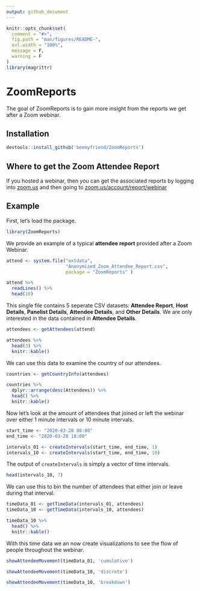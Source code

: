 ```yaml
---
output: github_document
---
```


<!-- README.md is generated from README.Rmd. Please edit that file -->

```r
knitr::opts_chunk$set(
  comment = "#>",
  fig.path = "man/figures/README-",
  out.width = "100%",
  message = F,
  warning = F
)
library(magrittr)
```

# ZoomReports

The goal of ZoomReports is to gain more insight from the reports we get after a Zoom webinar.

## Installation

``` r
devtools::install_github('beemyfriend/ZoomReports')
```

## Where to get the Zoom Attendee Report

If you hosted a webinar, then you can get the associated reports by logging into [zoom.us](https://zoom.us) and then going to [zoom.us/account/report/webinar](https://zoom.us/account/report/webinar)

## Example

First, let's load the package.

```r
library(ZoomReports)
```

We provide an example of a typical **attendee report** provided after a Zoom Webinar. 

```r
attend <- system.file("extdata",
                      "Anonymized_Zoom_Attendee_Report.csv",
                      package = "ZoomReports" )
```

```r
attend %>%
  readLines() %>%
  head(10)
```

This single file contains 5 seperate CSV datasets: **Attendee Report**, **Host Details**, **Panelist Details**, **Attendee Details**, and **Other Details**. We are only interested in the data contained in **Attendee Details**.

```r
attendees <- getAttendees(attend)
```

```r
attendees %>%
  head(3) %>%
  knitr::kable()
```

We can use this data to examine the country of our attendees.

```r
countries <- getCountryInfo(attendees)
```

```r
countries %>%
  dplyr::arrange(desc(Attendees)) %>%
  head() %>%
  knitr::kable()
```

Now let's look at the amount of attendees that joined or left the webinar over either 1 minute intervals or 10 minute intervals.

```r
start_time <- "2020-03-28 08:00"
end_time <- "2020-03-28 18:00"

intervals_01 <- createIntervals(start_time, end_time, 1)
intervals_10 <- createIntervals(start_time, end_time, 10)
```

The output of `createIntervals` is simply a vector of time intervals. 

```r
head(intervals_10, 7)
```

We can use this to bin the number of attendees that either join or leave during that interval.

```r
timeData_01 <- getTimeData(intervals_01, attendees)
timeData_10 <- getTimeData(intervals_10, attendees)
```

```r
timeData_10 %>%
  head() %>%
  knitr::kable()
```

With this time data we an now create visualizations to see the flow of people throughout the webinar.

```r
showAttendeeMovement(timeData_01, 'cumulative')
```

```r
showAttendeeMovement(timeData_10, 'discrete')
```

```r

showAttendeeMovement(timeData_10, 'breakdown')
```
